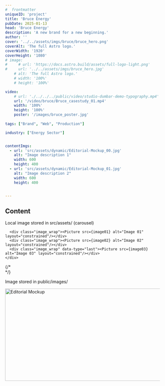 ```yaml
---
#  frontmatter
uniqueID: 'project'
title: 'Bruce Energy'
pubDate: 2025-01-13
head: 'Bruce Energy'
description: 'A new brand for a new beginning.'
author: ''
cover: '../../assets/imgs/bruce/bruce_hero.png'
coverAlt: 'The full Astro logo.'
coverWidth: '1920'
coverHeight: '1080'
# image:
#     # url: 'https://docs.astro.build/assets/full-logo-light.png'
#     url: '../../assets/imgs/bruce_hero.jpg'
    # alt: 'The full Astro logo.'
    # width: '100%'
    # height: '100%'

video: 
    # url: './../../../public/video/studio-dumbar-demo-typography.mp4'
    url: '/video/bruce/Bruce_casestudy_01.mp4'
    width: '100%'
    height: '100%'
    poster: '/images/bruce_poster.jpg'
    
tags: ["Brand", "Web", "Production"]

industry: ["Energy Sector"]


contentImgs:
  - url: 'src/assets/dynamic/Editorial-Mockup_00.jpg'
    alt: "Image description 1"
    width: 600
    height: 400
  - url: 'src/assets/dynamic/Editorial-Mockup_01.jpg'
    alt: "Image description 2"
    width: 600
    height: 400


---
```




## Content

Local image stored in src/assets/ (carousel)

<div id="carousel" class="carousel_container">
  <div class="carousel_stage">
    <div class="carousel_wrap">

      <div class="image_wrap"><Picture src={image01} alt="Image 01" layout="constrained"/></div>
      <div class="image_wrap"><Picture src={image02} alt="Image 02" layout="constrained"/></div>
      <div class="image_wrap" data-type="last"><Picture src={image03} alt="Image 03" layout="constrained"/></div>
    </div>
  </div>
  <div class="cursor"></div>
</div>

<div id="carousel-02" class="carousel_container">
  <div class="carousel_stage">
    <div class="carousel_wrap">
      <div class="image_wrap"><Picture src={image02} alt="Image 02"/></div>
      <div class="image_wrap"><Picture src={image03} alt="Image 03"/></div>
      <div class="image_wrap" data-type="last"><Picture src={image01} alt="Image 01"/></div>
    </div>
  </div>
  {/* <div class="cursor"></div> */}
</div>

Image stored in public/images/

<Image src="/images/Editorial-Mockup_00.webp" alt="Editorial Mockup" width="600" height="300"/>
